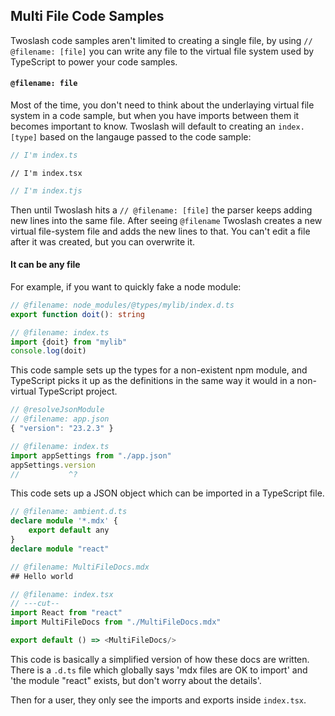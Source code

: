 ## Multi File Code Samples

Twoslash code samples aren't limited to creating a single file, by using `// @filename: [file]` you can write any file to the virtual file system used by TypeScript to power your code samples. 

#### `@filename: file`

Most of the time, you  don't need to think about the underlaying virtual file system in a code sample, but when you have imports between them it becomes important to know. 
Twoslash will default to creating an `index.[type]` based on the langauge passed to the code sample:

```ts twoslash 
// I'm index.ts
```

```tsx twoslash 
// I'm index.tsx
```

```js twoslash 
// I'm index.tjs
```

Then until Twoslash hits a `// @filename: [file]` the parser keeps adding new lines into the same file. After seeing `@filename` Twoslash creates a new virtual file-system file and adds the new lines to that. You can't edit a file after it was created, but you can overwrite it.

#### It can be any file

For example, if you want to quickly fake a node module:

```ts twoslash
// @filename: node_modules/@types/mylib/index.d.ts
export function doit(): string

// @filename: index.ts
import {doit} from "mylib"
console.log(doit)
```

This code sample sets up the types for a non-existent npm module, and TypeScript picks it up as the definitions in the same way it would in a non-virtual TypeScript project.

```ts twoslash
// @resolveJsonModule
// @filename: app.json
{ "version": "23.2.3" }

// @filename: index.ts
import appSettings from "./app.json"
appSettings.version
//           ^?
```

This code sets up a JSON object which can be imported in a TypeScript file.


```ts twoslash
// @filename: ambient.d.ts
declare module '*.mdx' {
    export default any
}
declare module "react"

// @filename: MultiFileDocs.mdx
## Hello world

// @filename: index.tsx
// ---cut--
import React from "react"
import MultiFileDocs from "./MultiFileDocs.mdx"

export default () => <MultiFileDocs/>
```

This code is basically a simplified version of how these docs are written. There is a `.d.ts` file which globally says 'mdx files are OK to import' and 'the module "react" exists, but don't worry about the details'. 

Then for a user, they only see the imports and exports inside `index.tsx`.
